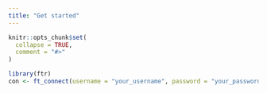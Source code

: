 ```yaml
---
title: "Get started"
---
```


```r
knitr::opts_chunk$set(
  collapse = TRUE,
  comment = "#>"
)
```



```r
library(ftr)
con <- ft_connect(username = "your_username", password = "your_password")
```



